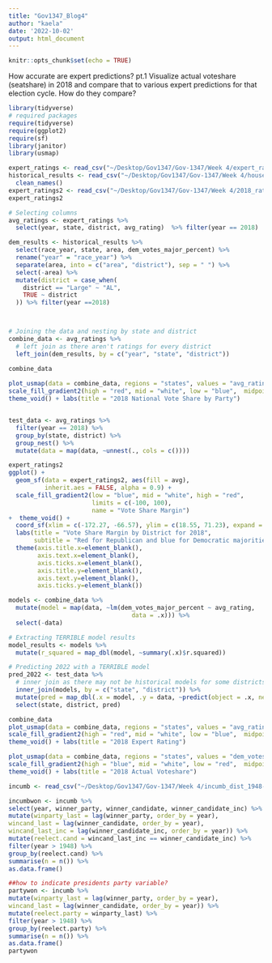```yaml
---
title: "Gov1347_Blog4"
author: "kaela"
date: '2022-10-02'
output: html_document
---
```


```r
knitr::opts_chunk$set(echo = TRUE)
```

How accurate are expert predictions? pt.1 Visualize actual voteshare (seatshare) in 2018 and compare that to various expert
predictions for that election cycle. How do they compare?

```r
library(tidyverse)
# required packages 
require(tidyverse)
require(ggplot2)
require(sf)
library(janitor)
library(usmap)

```

```r
expert_ratings <- read_csv("~/Desktop/Gov1347/Gov-1347/Week 4/expert_rating.csv")
historical_results <- read_csv("~/Desktop/Gov1347/Gov-1347/Week 4/house party vote share by district 1948-2020.csv") %>% 
  clean_names()
expert_ratings2 <- read_csv("~/Desktop/Gov1347/Gov-1347/Week 4/2018_ratings_share (2).csv")
expert_ratings2
```

```r
# Selecting columns
avg_ratings <- expert_ratings %>% 
  select(year, state, district, avg_rating)  %>% filter(year == 2018)

dem_results <- historical_results %>% 
  select(race_year, state, area, dem_votes_major_percent) %>% 
  rename("year" = "race_year") %>% 
  separate(area, into = c("area", "district"), sep = " ") %>% 
  select(-area) %>% 
  mutate(district = case_when(
    district == "Large" ~ "AL",
    TRUE ~ district
  )) %>% filter(year ==2018)



# Joining the data and nesting by state and district
combine_data <- avg_ratings %>% 
  # left join as there aren't ratings for every district
  left_join(dem_results, by = c("year", "state", "district"))

combine_data
 
plot_usmap(data = combine_data, regions = "states", values = "avg_rating") +
scale_fill_gradient2(high = "red", mid = "white", low = "blue",  midpoint = 50, name = "Two-party voteshare margin") +
theme_void() + labs(title = "2018 National Vote Share by Party")


test_data <- avg_ratings %>% 
  filter(year == 2018) %>% 
  group_by(state, district) %>% 
  group_nest() %>% 
  mutate(data = map(data, ~unnest(., cols = c())))
```

```r
expert_ratings2 
ggplot() +
  geom_sf(data = expert_ratings2, aes(fill = avg),
          inherit.aes = FALSE, alpha = 0.9) +
  scale_fill_gradient2(low = "blue", mid = "white", high = "red", 
                       limits = c(-100, 100),
                       name = "Vote Share Margin")
+  theme_void() + 
  coord_sf(xlim = c(-172.27, -66.57), ylim = c(18.55, 71.23), expand = FALSE) + 
  labs(title = "Vote Share Margin by District for 2018",
       subtitle = "Red for Republican and blue for Democratic majorities") +
  theme(axis.title.x=element_blank(),
        axis.text.x=element_blank(),
        axis.ticks.x=element_blank(),
        axis.title.y=element_blank(),
        axis.text.y=element_blank(),
        axis.ticks.y=element_blank())
```


```r
models <- combine_data %>% 
  mutate(model = map(data, ~lm(dem_votes_major_percent ~ avg_rating, 
                                  data = .x))) %>% 
  select(-data)

# Extracting TERRIBLE model results
model_results <- models %>% 
  mutate(r_squared = map_dbl(model, ~summary(.x)$r.squared))

# Predicting 2022 with a TERRIBLE model
pred_2022 <- test_data %>%
  # inner join as there may not be historical models for some districts
  inner_join(models, by = c("state", "district")) %>% 
  mutate(pred = map_dbl(.x = model, .y = data, ~predict(object = .x, newdata = as.data.frame(.y)))) %>%
  select(state, district, pred)
```
```r
combine_data
plot_usmap(data = combine_data, regions = "states", values = "avg_rating") +
scale_fill_gradient2(high = "red", mid = "white", low = "blue",  midpoint = 4, name = "Two-party voteshare margin") +
theme_void() + labs(title = "2018 Expert Rating")

plot_usmap(data = combine_data, regions = "states", values = "dem_votes_major_percent") +
scale_fill_gradient2(high = "blue", mid = "white", low = "red",  midpoint = 50, name = "Two-party voteshare margin") +
theme_void() + labs(title = "2018 Actual Voteshare")
```


```r
incumb <- read_csv("~/Desktop/Gov1347/Gov-1347/Week 4/incumb_dist_1948-2022 (2).csv")

incumbwon <- incumb %>% 
select(year, winner_party, winner_candidate, winner_candidate_inc) %>%
mutate(winparty_last = lag(winner_party, order_by = year),
wincand_last = lag(winner_candidate, order_by = year),
wincand_last_inc = lag(winner_candidate_inc, order_by = year)) %>%
mutate(reelect.cand = wincand_last_inc == winner_candidate_inc) %>%
filter(year > 1948) %>%
group_by(reelect.cand) %>%
summarise(n = n()) %>%
as.data.frame() 
```
```r
##how to indicate presidents party variable?
partywon <- incumb %>%
mutate(winparty_last = lag(winner_party, order_by = year),
wincand_last = lag(winner_candidate, order_by = year)) %>%
mutate(reelect.party = winparty_last) %>%
filter(year > 1948) %>%
group_by(reelect.party) %>%
summarise(n = n()) %>%
as.data.frame() 
partywon
```

```r

```

